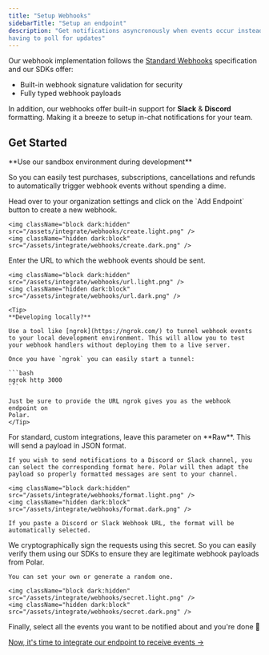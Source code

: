 ```yaml
---
title: "Setup Webhooks"
sidebarTitle: "Setup an endpoint"
description: "Get notifications asyncronously when events occur instead of
having to poll for updates"
---
```


Our webhook implementation follows the [Standard Webhooks](https://www.standardwebhooks.com/) specification
and our SDKs offer:
- Built-in webhook signature validation for security
- Fully typed webhook payloads

In addition, our webhooks offer built-in support for **Slack** & **Discord**
formatting. Making it a breeze to setup in-chat notifications for your team.

## Get Started

<Info>
  **Use our sandbox environment during development**

  So you can easily test purchases, subscriptions, cancellations and refunds to
  automatically trigger webhook events without spending a dime.
</Info>

<Steps>
  <Step title="Add new endpoint">
    Head over to your organization settings and click on the `Add Endpoint` button to create a new webhook.

    <img className="block dark:hidden" src="/assets/integrate/webhooks/create.light.png" />
    <img className="hidden dark:block" src="/assets/integrate/webhooks/create.dark.png" />
  </Step>
  <Step title="Specify your endpoint URL">
    Enter the URL to which the webhook events should be sent.

    <img className="block dark:hidden" src="/assets/integrate/webhooks/url.light.png" />
    <img className="hidden dark:block" src="/assets/integrate/webhooks/url.dark.png" />

    <Tip>
    **Developing locally?**

    Use a tool like [ngrok](https://ngrok.com/) to tunnel webhook events to your local development environment. This will allow you to test your webhook handlers without deploying them to a live server.

    Once you have `ngrok` you can easily start a tunnel:

    ```bash
    ngrok http 3000
    ```

    Just be sure to provide the URL ngrok gives you as the webhook endpoint on
    Polar.
    </Tip>
  </Step>
  <Step title="Choose a delivery format">
    For standard, custom integrations, leave this parameter on **Raw**. This will send a payload in JSON format.

    If you wish to send notifications to a Discord or Slack channel, you can select the corresponding format here. Polar will then adapt the payload so properly formatted messages are sent to your channel.

    <img className="block dark:hidden" src="/assets/integrate/webhooks/format.light.png" />
    <img className="hidden dark:block" src="/assets/integrate/webhooks/format.dark.png" />

    If you paste a Discord or Slack Webhook URL, the format will be automatically selected.
  </Step>
  <Step title="Set a secret">
    We cryptographically sign the requests using this secret. So you can easily
    verify them using our SDKs to ensure they are legitimate webhook payloads
    from Polar.

    You can set your own or generate a random one.

    <img className="block dark:hidden" src="/assets/integrate/webhooks/secret.light.png" />
    <img className="hidden dark:block" src="/assets/integrate/webhooks/secret.dark.png" />
  </Step>
  <Step title="Subscribe to events">
    Finally, select all the events you want to be notified about and you're done 🎉
  </Step>
</Steps>

[Now, it's time to integrate our endpoint to receive events
&rarr;](/integrate/webhooks/delivery)
